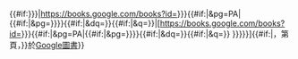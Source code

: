 {{#if:{{{plainurl|{{{plain-url|}}}}}}|https://books.google.com/books?id={{trim|{{{1|{{{id}}}}}}}}{{#if:{{{page|}}}|&pg=PA{{{page|}}}|{{#if:{{{pg|}}}|&pg={{{pg}}}}}}}{{#if:{{{text|}}}|&dq={{urlencode:"{{{text|}}}"}}}}{{#if:{{{keywords|}}}|&q={{urlencode:{{{keywords}}}}}}}|[https://books.google.com/books?id={{trim|{{{1|{{{id}}}}}}}}{{#if:{{{page|}}}|&pg=PA{{{page|}}}|{{#if:{{{pg|}}}|&pg={{{pg}}}}}}}{{#if:{{{text|}}}|&dq={{urlencode:"{{{text|}}}"}}}}{{#if:{{{keywords|}}}|&q={{urlencode:{{{keywords}}}}}}} {{{2|{{{title|{{PAGENAME}}}}}}}}]{{#if:{{{page|}}}|，第{{{page}}}頁，}}於[[Google圖書]]}}<noinclude>{{Documentation}}</noinclude>